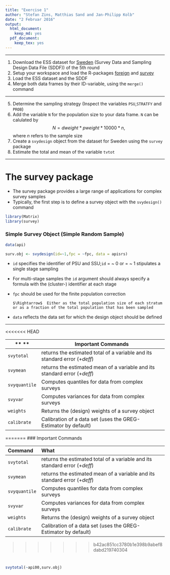```yaml
---
title: "Exercise 1"
author: "Stefan Zins, Matthias Sand and Jan-Philipp Kolb"
date: "2 Februar 2016"
output:
  html_document:
    keep_md: yes
  pdf_document:
    keep_tex: yes
---
```

*** 
1. Download the ESS dataset for [Sweden](http://www.europeansocialsurvey.org/data/country.html?c=sweden) (Survey Data and Sampling Design Data File (SDDF)) of the 5th round
2. Setup your workspace and load the R-packages [foreign](https://cran.r-project.org/web/packages/foreign/foreign.pdf) and [survey](https://cran.r-project.org/web/packages/survey/index.html)
3. Load the ESS dataset and the SDDF
4. Merge both data frames by their ID-variable, using the `merge()` command

***

5. Determine the sampling strategy (Inspect the variables `PSU`,`STRATFY` and `PROB`)
6. Add the variable `N` for the population size to your data frame. `N` can be calulated by
$$N= dweight* pweight *10000*n \text{,}$$
where $n$ refers to the sample size
7. Create a `svydesign` object from the dataset for Sweden using the `survey` package
8. Estimate the total and mean of the variable `tvtot`

*** 
# The survey package
- The survey package provides a large range of applications for complex survey samples
- Typically, the first step is to define a survey object with the `svydesign()` command

```r
library(Matrix)
library(survey)
```

### Simple Survey Object (Simple Random Sample)

```r
data(api)

surv.obj <- svydesign(id=~1,fpc = ~fpc, data = apisrs)
```

- `id` specifies the identifier of PSU and SSU;`id` $=$ \~ 0 or $=$ \~ 1 stipulates a single stage sampling
- For multi-stage samples the `id` argument should always specify a formula with the (cluster-) identifier at each stage
- `fpc` should be used for the finite population correction

      $\Rightarrow$  Either as the total population size of each stratum or as a fraction of the total population that has been sampled  
- `data` reflects the data set for which the design object should be defined

***
<<<<<<< HEAD
 
** ** | **Important Commands**
-----------|-----------------------------------------------------------------------------
`svytotal` |  returns the estimated total of a variable  and its standard error ($+ deff$)
`svymean` |  returns the estimated mean of a variable and its standard error ($+ deff$)
`svyquantile` |  Computes quantiles for data from complex surveys
`svyvar` |  Computes variances  for data from complex surveys
`weights` |  Returns the (design) weights of a survey object
`calibrate` | Calibration of a data set (uses the GREG-Estimator by default)
=======
### Important Commands

| Command | What |
|:-------------|:----------------------------------------------------------------------------|
|`svytotal`   |returns the estimated total of a variable and its standard error ($+ deff$) |
|`svymean`     |returns the estimated mean of a variable and its standard error ($+ deff$)   |
|`svyquantile` |Computes quantiles for data from complex surveys                             |
|`svyvar`      |Computes variances  for data from complex surveys                            |
|`weights`     |Returns the (design) weights of a survey object                              |
|`calibrate`   |Calibration of a data set (uses the GREG-Estimator by default)               |
>>>>>>> b42ac851cc3780b1e398b9abef8dabd219740304

# 

```r
svytotal(~api00,surv.obj)
```




